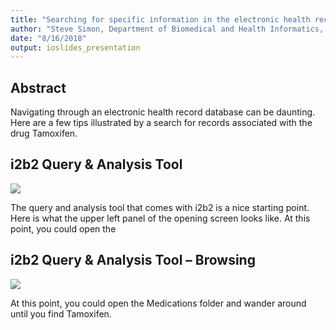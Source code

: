 ```yaml
---
title: "Searching for specific information in the electronic health record."
author: "Steve Simon, Department of Biomedical and Health Informatics, UMKC"
date: "8/16/2018"
output: ioslides_presentation
---
```


## Abstract

Navigating through an electronic health record database can be daunting. Here are a few tips illustrated by a search for records associated with the drug Tamoxifen.

## i2b2 Query & Analysis Tool

![](~/heron-i2b2-analytics/doc/searching-talk/images/heron01.PNG)

<div class="notes">

The query and analysis tool that comes with i2b2 is a nice starting point. Here is what the upper left panel of the opening screen looks like. At this point, you could open the 

</div>

## i2b2 Query & Analysis Tool -- Browsing

![](~/heron-i2b2-analytics/doc/searching-talk/images/heron01a.PNG)

<div class="notes">

At this point, you could open the Medications folder and wander around until you find Tamoxifen.
</div>

